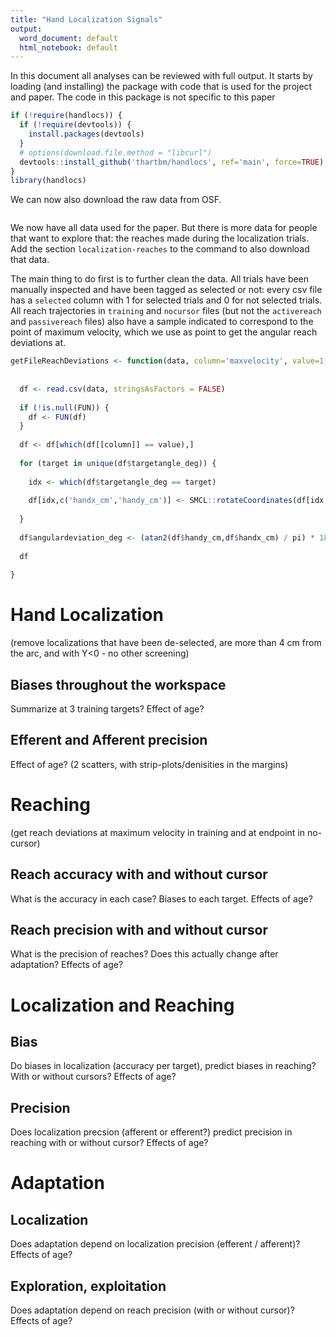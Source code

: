 ```yaml
---
title: "Hand Localization Signals"
output:
  word_document: default
  html_notebook: default
---
```


In this document all analyses can be reviewed with full output. It starts by loading (and installing) the package with code that is used for the project and paper. The code in this package is not specific to this paper

```r
if (!require(handlocs)) {
  if (!require(devtools)) {
    install.packages(devtools)
  }
  # options(download.file.method = "libcurl")
  devtools::install_github('thartbm/handlocs', ref='main', force=TRUE)
}
library(handlocs)
```

We can now also download the raw data from OSF.

```r

```

We now have all data used for the paper. But there is more data for people that want to explore that: the reaches made during the localization trials. Add the section `localization-reaches` to the command to also download that data.

The main thing to do first is to further clean the data. All trials have been manually inspected and have been tagged as selected or not: every csv file has a `selected` column with 1 for selected trials and 0 for not selected trials. All reach trajectories in `training` and `nocursor` files (but not the `activereach` and `passivereach` files) also have a sample indicated to correspond to the point of maximum velocity, which we use as point to get the angular reach deviations at.

```r
getFileReachDeviations <- function(data, column='maxvelocity', value=1, FUN=NULL) {
  
  
  df <- read.csv(data, stringsAsFactors = FALSE)
  
  if (!is.null(FUN)) {
    df <- FUN(df)
  }
  
  df <- df[which(df[[column]] == value),]
  
  for (target in unique(df$targetangle_deg)) {
    
    idx <- which(df$targetangle_deg == target)
    
    df[idx,c('handx_cm','handy_cm')] <- SMCL::rotateCoordinates(df[idx,c('handx_cm','handy_cm')], -target)
    
  }
  
  df$angulardeviation_deg <- (atan2(df$handy_cm,df$handx_cm) / pi) * 180
  
  df
  
}
```

# Hand Localization

(remove localizations that have been de-selected, are more than 4 cm from the arc, and with Y<0 - no other screening)

## Biases throughout the workspace

Summarize at 3 training targets? Effect of age?

## Efferent and Afferent precision

Effect of age? (2 scatters, with strip-plots/denisities in the margins)

# Reaching

(get reach deviations at maximum velocity in training and at endpoint in no-cursor)

## Reach accuracy with and without cursor

What is the accuracy in each case? Biases to each target. Effects of age?

## Reach precision with and without cursor

What is the precision of reaches? Does this actually change after adaptation? Effects of age?

# Localization and Reaching

## Bias

Do biases in localization (accuracy per target), predict biases in reaching? With or without cursors? Effects of age?

## Precision

Does localization precsion (afferent or efferent?) predict precision in reaching with or without cursor? Effects of age?

# Adaptation

## Localization

Does adaptation depend on localization precision (efferent / afferent)? Effects of age?

## Exploration, exploitation

Does adaptation depend on reach precision (with or without cursor)? Effects of age?

